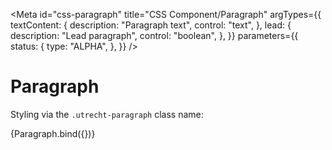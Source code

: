 <!-- @license CC0-1.0 -->


<Meta
  id="css-paragraph"
  title="CSS Component/Paragraph"
  argTypes={{
    textContent: {
      description: "Paragraph text",
      control: "text",
    },
    lead: {
      description: "Lead paragraph",
      control: "boolean",
    },
  }}
  parameters={{
    status: {
      type: "ALPHA",
    },
  }}
/>

# Paragraph

Styling via the `.utrecht-paragraph` class name:

<Canvas>
  <Story
    name="Default"
    args={{
      ...defaultArgs,
      textContent:
        "Lorem ipsum dolor sit amet, consectetur adipiscing elit, sed do eiusmod tempor incididunt ut labore et dolore magna aliqua. Ut enim ad minim veniam, quis nostrud exercitation ullamco laboris nisi ut aliquip ex ea commodo consequat. Duis aute irure dolor in reprehenderit in voluptate velit esse cillum dolore eu fugiat nulla pariatur. Excepteur sint occaecat cupidatat non proident, sunt in culpa qui officia deserunt mollit anim id est laborum.",
    }}
  >
    {Paragraph.bind({})}
  </Story>
</Canvas>

<ArgsTable story="Default" />
